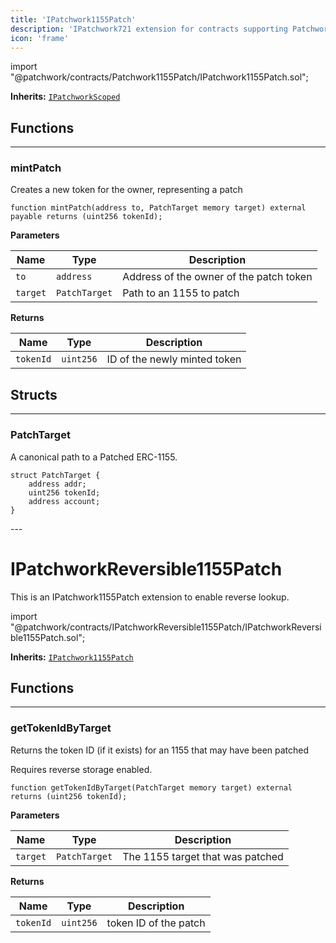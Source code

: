 ```yaml
---
title: 'IPatchwork1155Patch'
description: 'IPatchwork721 extension for contracts supporting Patchwork patch standard'
icon: 'frame'
---
```




<Info>
<div class="border-b border-zinc-500/20 dark:border-zinc-500/30 pb-4 flex" style={{gap: '4px', fontFamily: 'var(--font-jetbrains-mono)'}}>
<span class="token keyword">import</span> <span class="token string">"@patchwork/contracts/Patchwork1155Patch/IPatchwork1155Patch.sol"</span><span class="token punctuation">;</span>
</div>

**Inherits:**
[`IPatchworkScoped`](/contracts/core/IPatchworkScoped)
</Info>


<Separator />

## Functions
---
### mintPatch

Creates a new token for the owner, representing a patch


```solidity
function mintPatch(address to, PatchTarget memory target) external payable returns (uint256 tokenId);
```
**Parameters**

|Name|Type|Description|
|----|----|-----------|
|`to`|`address`|Address of the owner of the patch token|
|`target`|`PatchTarget`|Path to an 1155 to patch|

**Returns**

|Name|Type|Description|
|----|----|-----------|
|`tokenId`|`uint256`|ID of the newly minted token|


<Separator />

## Structs
---
### PatchTarget
A canonical path to a Patched ERC-1155.


```solidity
struct PatchTarget {
    address addr;
    uint256 tokenId;
    address account;
}
```


<Separator />
---


# IPatchworkReversible1155Patch
This is an IPatchwork1155Patch extension to enable reverse lookup.

<Info>
<div class="border-b border-zinc-500/20 dark:border-zinc-500/30 pb-4 flex" style={{gap: '4px', fontFamily: 'var(--font-jetbrains-mono)'}}>
<span class="token keyword">import</span> <span class="token string">"@patchwork/contracts/IPatchworkReversible1155Patch/IPatchworkReversible1155Patch.sol"</span><span class="token punctuation">;</span>
</div>

**Inherits:**
[`IPatchwork1155Patch`](/contracts/patch/IPatchwork1155Patch)
</Info>



## Functions
---
### getTokenIdByTarget

Returns the token ID (if it exists) for an 1155 that may have been patched

<Info>Requires reverse storage enabled.</Info>


```solidity
function getTokenIdByTarget(PatchTarget memory target) external returns (uint256 tokenId);
```
**Parameters**

|Name|Type|Description|
|----|----|-----------|
|`target`|`PatchTarget`|The 1155 target that was patched|

**Returns**

|Name|Type|Description|
|----|----|-----------|
|`tokenId`|`uint256`|token ID of the patch|


